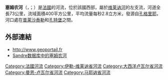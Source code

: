 {{noteTA
|G1=法国地名
|G2=单位
}}
{{Infobox river
  | name              = 塞姆农河
  | native_name       = Semnon
  | image             = Pléchâtel - panoramio (10).jpg
  | image_caption     = 流经[[普莱沙泰勒|普莱沙泰勒]]和[[波利涅|波利涅]]之间的塞姆农河
  | source1_location  = [[孔格里耶|孔格里耶]]
  | source1_coordinates= {{coord|47|47|30|N|01|08|34|W}}
  | mouth_location    = [[维莱讷河|维莱讷河]]
  | mouth_coordinates = {{coord|47|53|59|N|01|45|25|W|display=inline,title}}
  | progression       = {{RVilaine}}
  | subdivision_type1 = [[世界政區索引|国家]]
  | subdivision_name1 = {{FR}}
  | length            = {{convert|73.3|km|mi|abbr=on}}
  | source1_elevation = {{convert|90|m|ft|abbr=on}}
  | mouth_elevation   = {{convert|7|m|ft|abbr=on}}
  | discharge1_avg    = {{convert|2.8|m3/s|cuft/s|abbr=on}}
  | basin_size        = {{convert|400|km2|sqmi|abbr=on}}
}}
'''塞姆农河'''（{{lang-fr|Semnon}}，{{IPA-fr|sɛmnɔ̃}}；{{lang-br|Sevnon}}）是[[法國|法國]]的河流，位於該國西部，屬於[[维莱讷河|维莱讷河]]的左支流，河道全長73公里，流域面積400平方公里，平均流量每秒2.8立方米，發源自[[孔格里耶|孔格里耶]]，河口處在[[普莱沙泰勒|普莱沙泰勒]]和[[孔特堡|孔特堡]]之間。

==外部連結==
*http://www.geoportail.fr {{Wayback|url=http://www.geoportail.fr/ |date=20101215171356 }}
*[http://sandre.eaufrance.fr/app/chainage/courdo/htm/J76-030-.php?cg=J76-030- Sandre数据库中的塞姆农河]

{{France-geo-stub}}
[[Category:法國河流|Category:法國河流]]
[[Category:伊勒-维莱讷省河流|Category:伊勒-维莱讷省河流]]
[[Category:大西洋卢瓦尔省河流|Category:大西洋卢瓦尔省河流]]
[[Category:曼恩-卢瓦尔省河流|Category:曼恩-卢瓦尔省河流]]
[[Category:马耶讷省河流|Category:马耶讷省河流]]
